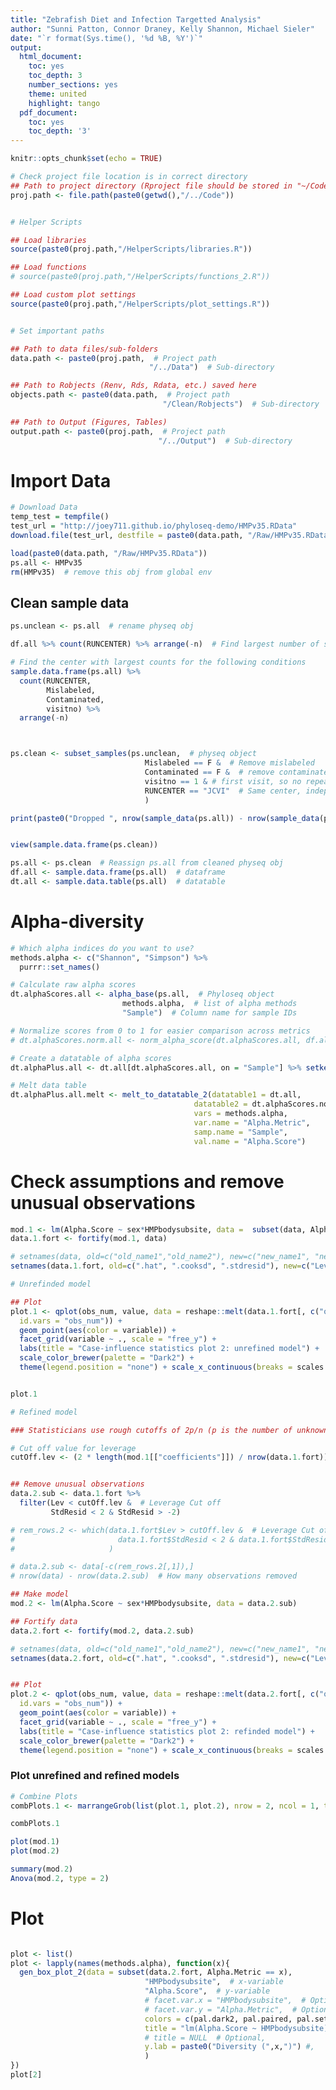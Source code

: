 ```yaml
---
title: "Zebrafish Diet and Infection Targetted Analysis"
author: "Sunni Patton, Connor Draney, Kelly Shannon, Michael Sieler"
date: "`r format(Sys.time(), '%d %B, %Y')`"
output:
  html_document:
    toc: yes
    toc_depth: 3
    number_sections: yes
    theme: united
    highlight: tango
  pdf_document:
    toc: yes
    toc_depth: '3'
---
```


```r
knitr::opts_chunk$set(echo = TRUE)

# Check project file location is in correct directory
## Path to project directory (Rproject file should be stored in "~/Code")
proj.path <- file.path(paste0(getwd(),"/../Code"))


# Helper Scripts

## Load libraries
source(paste0(proj.path,"/HelperScripts/libraries.R"))

## Load functions
# source(paste0(proj.path,"/HelperScripts/functions_2.R"))

## Load custom plot settings
source(paste0(proj.path,"/HelperScripts/plot_settings.R"))


# Set important paths

## Path to data files/sub-folders
data.path <- paste0(proj.path,  # Project path
                               "/../Data")  # Sub-directory

## Path to Robjects (Renv, Rds, Rdata, etc.) saved here
objects.path <- paste0(data.path,  # Project path
                                  "/Clean/Robjects")  # Sub-directory

## Path to Output (Figures, Tables)
output.path <- paste0(proj.path,  # Project path
                                 "/../Output")  # Sub-directory


```


# Import Data
```r

# Download Data
temp_test = tempfile()
test_url = "http://joey711.github.io/phyloseq-demo/HMPv35.RData"
download.file(test_url, destfile = paste0(data.path, "/Raw/HMPv35.RData"))

load(paste0(data.path, "/Raw/HMPv35.RData"))
ps.all <- HMPv35
rm(HMPv35)  # remove this obj from global env
```

## Clean sample data
```r
ps.unclean <- ps.all  # rename physeq obj

df.all %>% count(RUNCENTER) %>% arrange(-n)  # Find largest number of samples of the institutions.

# Find the center with largest counts for the following conditions
sample.data.frame(ps.all) %>% 
  count(RUNCENTER,
        Mislabeled,
        Contaminated, 
        visitno) %>% 
  arrange(-n)



ps.clean <- subset_samples(ps.unclean,  # physeq object
                              Mislabeled == F &  # Remove mislabeled
                              Contaminated == F &  # remove contaminated
                              visitno == 1 & # first visit, so no repeat sampling of individuals, independence
                              RUNCENTER == "JCVI"  # Same center, independence
                              )

print(paste0("Dropped ", nrow(sample_data(ps.all)) - nrow(sample_data(ps.clean)), " samples after cleaning."))


view(sample.data.frame(ps.clean))
```



```r
ps.all <- ps.clean  # Reassign ps.all from cleaned physeq obj
df.all <- sample.data.frame(ps.all)  # dataframe
dt.all <- sample.data.table(ps.all)  # datatable

```



# Alpha-diversity

```r
# Which alpha indices do you want to use?
methods.alpha <- c("Shannon", "Simpson") %>% 
  purrr::set_names()

# Calculate raw alpha scores
dt.alphaScores.all <- alpha_base(ps.all,  # Phyloseq object
                         methods.alpha,  # list of alpha methods
                         "Sample")  # Column name for sample IDs

# Normalize scores from 0 to 1 for easier comparison across metrics
# dt.alphaScores.norm.all <- norm_alpha_score(dt.alphaScores.all, df.all, methods.alpha)

# Create a datatable of alpha scores
dt.alphaPlus.all <- dt.all[dt.alphaScores.all, on = "Sample"] %>% setkeyv("Sample")

# Melt data table
dt.alphaPlus.all.melt <- melt_to_datatable_2(datatable1 = dt.all, 
                                         datatable2 = dt.alphaScores.norm.all, 
                                         vars = methods.alpha, 
                                         var.name = "Alpha.Metric",
                                         samp.name = "Sample",
                                         val.name = "Alpha.Score")

```


# Check assumptions and remove unusual observations

```r


mod.1 <- lm(Alpha.Score ~ sex*HMPbodysubsite, data =  subset(data, Alpha.Metric == "Simpson"))
data.1.fort <- fortify(mod.1, data)

# setnames(data, old=c("old_name1","old_name2"), new=c("new_name1", "new_name2"))
setnames(data.1.fort, old=c(".hat", ".cooksd", ".stdresid"), new=c("Lev", "CooksD", "StdResid"))

# Unrefinded model

## Plot
plot.1 <- qplot(obs_num, value, data = reshape::melt(data.1.fort[, c("obs_num","Lev", "CooksD", "StdResid")],
  id.vars = "obs_num")) + 
  geom_point(aes(color = variable)) +
  facet_grid(variable ~ ., scale = "free_y") + 
  labs(title = "Case-influence statistics plot 2: unrefined model") + 
  scale_color_brewer(palette = "Dark2") + 
  theme(legend.position = "none") + scale_x_continuous(breaks = scales::breaks_pretty(10))


plot.1

# Refined model

### Statisticians use rough cutoffs of 2p/n (p is the number of unknown parameters in the model) for leverage, 1 for Cook’s Distance and above 2 or below -2 for standardized residuals. Observations falling outside these ranges warrant further attention.

# Cut off value for leverage
cutOff.lev <- (2 * length(mod.1[["coefficients"]]) / nrow(data.1.fort))


## Remove unusual observations
data.2.sub <- data.1.fort %>%
  filter(Lev < cutOff.lev &  # Leverage Cut off
         StdResid < 2 & StdResid > -2)

# rem_rows.2 <- which(data.1.fort$Lev > cutOff.lev &  # Leverage Cut off
#                       data.1.fort$StdResid < 2 & data.1.fort$StdResid  # StdResiduals cut off
#                     )

# data.2.sub <- data[-c(rem_rows.2[,1]),]
# nrow(data) - nrow(data.2.sub)  # How many observations removed

## Make model
mod.2 <- lm(Alpha.Score ~ sex*HMPbodysubsite, data = data.2.sub)

## Fortify data
data.2.fort <- fortify(mod.2, data.2.sub)

# setnames(data, old=c("old_name1","old_name2"), new=c("new_name1", "new_name2"))
setnames(data.2.fort, old=c(".hat", ".cooksd", ".stdresid"), new=c("Lev", "CooksD", "StdResid"))


## Plot
plot.2 <- qplot(obs_num, value, data = reshape::melt(data.2.fort[, c("obs_num","Lev", "CooksD", "StdResid")],
  id.vars = "obs_num")) + 
  geom_point(aes(color = variable)) +
  facet_grid(variable ~ ., scale = "free_y") + 
  labs(title = "Case-influence statistics plot 2: refinded model") + 
  scale_color_brewer(palette = "Dark2") + 
  theme(legend.position = "none") + scale_x_continuous(breaks = scales::breaks_pretty(10))


```

### Plot unrefined and refined models
```r

# Combine Plots
combPlots.1 <- marrangeGrob(list(plot.1, plot.2), nrow = 2, ncol = 1, top=NULL)

combPlots.1

```


```r
plot(mod.1)
plot(mod.2)
```



```r

summary(mod.2)
Anova(mod.2, type = 2)


```


# Plot

```r

```



```r

plot <- list()
plot <- lapply(names(methods.alpha), function(x){
  gen_box_plot_2(data = subset(data.2.fort, Alpha.Metric == x),
                              "HMPbodysubsite",  # x-variable
                              "Alpha.Score",  # y-variable
                              # facet.var.x = "HMPbodysubsite",  # Optional
                              # facet.var.y = "Alpha.Metric",  # Optional
                              colors = c(pal.dark2, pal.paired, pal.set1),  # Optional
                              title = "lm(Alpha.Score ~ HMPbodysubsite)",  # Optional
                              # title = NULL  # Optional,
                              y.lab = paste0("Diversity (",x,")") #,
                              )
}) 
plot[2]
```

